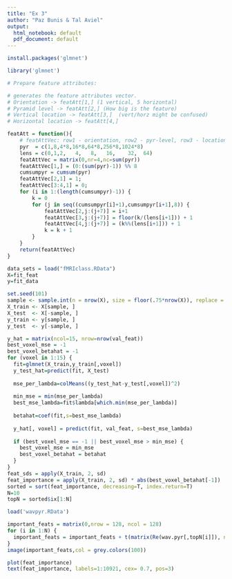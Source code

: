```yaml
---
title: "Ex 3"
author: "Paz Bunis & Tal Aviel"
output:
  html_notebook: default
  pdf_document: default
---
```


```r
install.packages('glmnet')
```

```r
library('glmnet')
```

```r
# Prepare feature attributes:

# generates the feature attributes vector.
# Orientation -> featAtt[1,] (1 vertical, 5 horizontal)  
# Pyramid level -> featAtt[2,] (How big is the feature)
# Vertical location -> featAtt[3,]  (vert/horz might be confused)
# Horizontal location -> featAtt[4,] 

featAtt = function(){
    # featAttVec: row1 - orientation, row2 - pyr-level, row3 - locationx, row4 - locationy
    pyr  = c(1,8,4*8,16*8,64*8,256*8,1024*8)
    lens = c(0,1,2,   4,   8,   16,    32,  64)
    featAttVec = matrix(0,nr=4,nc=sum(pyr))
    featAttVec[1,] = (0:(sum(pyr)-1)) %% 8
    cumsumpyr = cumsum(pyr)
    featAttVec[2,1] = 1;
    featAttVec[3:4,1] = 0;
    for (i in 1:(length(cumsumpyr)-1)) {
        k = 0
        for (j in seq((cumsumpyr[i]+1),cumsumpyr[i+1],8)) {
            featAttVec[2,j:(j+7)] = i+1
            featAttVec[3,j:(j+7)] = floor(k/(lens[i+1])) + 1
            featAttVec[4,j:(j+7)] = (k%%(lens[i+1])) + 1
            k = k + 1
        }
    }
    return(featAttVec)
}
```

```r
data_sets = load("fMRIclass.RData")
X=fit_feat
y=fit_data

set.seed(101)
sample <- sample.int(n = nrow(X), size = floor(.75*nrow(X)), replace = F)
X_train <- X[sample, ]
X_test  <- X[-sample, ]
y_train <- y[sample, ]
y_test  <- y[-sample, ]
```

```r

y_hat = matrix(ncol=15, nrow=nrow(val_feat))
best_voxel_mse = -1
best_voxel_betahat = -1
for (voxel in 1:15) {
  fit=glmnet(X_train,y_train[,voxel])
  y_test_hat=predict(fit, X_test)
  
  mse_per_lambda=colMeans((y_test_hat-y_test[,voxel])^2)
  
  min_mse = min(mse_per_lambda)
  best_mse_lambda=fit$lambda[which.min(mse_per_lambda)]
  
  betahat=coef(fit,s=best_mse_lambda)
  
  y_hat[, voxel] = predict(fit, val_feat, s=best_mse_lambda)
  
  if (best_voxel_mse == -1 || best_voxel_mse > min_mse) {
    best_voxel_mse = min_mse
    best_voxel_betahat = betahat
  }
}
feat_sds = apply(X_train, 2, sd)
feat_importance = apply(X_train, 2, sd) * abs(best_voxel_betahat[-1])
sorted = sort(feat_importance, decreasing=T, index.return=T)
N=10
topN = sorted$ix[1:N]

load('wavpyr.RData')

important_feats = matrix(0,nrow = 128, ncol = 128)
for (i in 1:N) {
  important_feats = important_feats + t(matrix(Re(wav.pyr[,topN[i]]), nrow = 128)[128:1,]);
}
image(important_feats,col = grey.colors(100))

plot(feat_importance)
text(feat_importance, labels=1:10921, cex= 0.7, pos=3)

```


